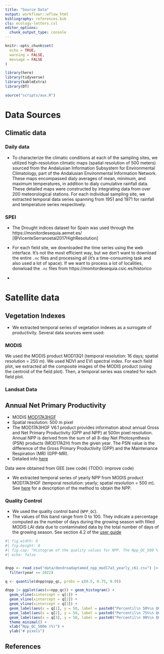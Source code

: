 ```yaml
---
title: "Source Data"
output: workflowr::wflow_html
bibliography: references.bib
cls: ecology-letters.csl
editor_options:
  chunk_output_type: console
---
```



```r
knitr::opts_chunk$set(
  echo = TRUE,
  warning = FALSE,
  message = FALSE
)
```



```r
library(here)
library(tidyverse)
library(kableExtra)
library(DT)

source("scripts/aux.R")
```



# Data Sources

## Climatic data

### Daily data 

- To characterize the climatic conditions at each of the sampling sites, we utilized high-resolution climatic maps (spatial resolution of 500 meters) sourced from the Andalusian Information Subsystem for Environmental Climatology, part of the Andalusian Environmental Information Network. These maps encompassed dialy averages of mean, minimum, and maximum temperatures, in addition to dialy cumulative rainfall data. These detailed maps were constructed by integrating data from over 200 meteorological stations. For each individual sampling site, we extracted temporal data series spanning from 1951 and 1971 for rainfall and temperature series respectively. 

### SPEI

- The Drought indices dataset for Spain was used through the https://monitordesequia.aemet.es/ [@VicenteSerranoetal2017HighResolution]

- For each field site, we downloaded the time series using the web interface. It's not the most efficient way, but we don't want to download the entire `.nc` files and processing all (it's a time-consuming task and also used a lot of space). If we want to process a lot of localities, donwload the `.nc` files from https://monitordesequia.csic.es/historico 

-

# Satellite data 

## Vegetation Indexes 

- We extracted temporal series of vegetation indexes as a surrogate of productivity. Several data sources were used: 

### MODIS 
We used the MODIS product MOD13Q1 (temporal resolution: 16 days; spatial resolution = 250 m). We used NDVI and EVI spectral index. For each field plot, we extracted all the composite images of the MODIS product (using the centroid of the field plot). Then, a temporal series was created for each field plot. 
  
### Landsat Data 

## Annual Net Primary Productivity 

- MODIS [MOD17A3HGF](https://developers.google.com/earth-engine/datasets/catalog/MODIS_061_MOD17A3HGF)
- Spatial resolution: 500 m pixel
- The MOD17A3HGF V6.1 product provides information about annual Gross and Net Primary Productivity (GPP and NPP) at 500m pixel resolution. Annual NPP is derived from the sum of all 8-day Net Photosynthesis (PSN) products (MOD17A2H) from the given year. The PSN value is the difference of the Gross Primary Productivity (GPP) and the Maintenance Respiration (MR) (GPP-MR).
- Detailed info [here](https://lpdaac.usgs.gov/documents/972/MOD17_User_Guide_V61.pdf)

Data were obtained from GEE (see code) (TODO: improve code)

- We extracted temporal series of yearly NPP from MODIS product MOD17A3HGF (temporal resolution: yearly; spatial resolution = 500 m). See [here](https://lpdaac.usgs.gov/products/mod17a3hgfv061/) for a description of the method to obtain the NPP. 

### Quality Control 
- We used the quality control band (`NPP_QC`). 
- The values of this band range from 0 to 100. They indicate a percentage computed as the number of days during the growing season with filled MODIS LAI data due to contaminated data by the total number of days of the growing season. See section 4.2 of the [user guide](https://lpdaac.usgs.gov/documents/972/MOD17_User_Guide_V61.pdf)

```r
#| fig.width: 8 
#| fig.height: 8
#| fig.cap: "Histogram of the quality values for NPP. The Npp_QC_500 % indicates the number of days filled due to contaminated data. Higher values indicated poorly data."
#| echo: false


dnpp <- read_csv("data/dendroadaptamed_npp_mod17a3_yearly_c61.csv") |> 
  filter(year <= 2022) 

q <- quantile(dnpp$npp_qc, probs = c(0.5, 0.75, 0.9))

dnpp |> ggplot(aes(x=npp_qc)) + geom_histogram() +
  geom_vline(xintercept = q[1]) +
  geom_vline(xintercept = q[2]) +
  geom_vline(xintercept = q[3]) +
  geom_label(aes(x = q[1], y = 50, label = paste0("Percentil\n 50%\n QC=", q[1]))) +
  geom_label(aes(x = q[2], y = 50, label = paste0("Percentil\n 75%\n QC=", q[2]))) +
  geom_label(aes(x = q[3], y = 50, label = paste0("Percentil\n 90%\n QC=", q[3]))) +
  theme_minimal() +
  xlab("Npp_QC_500m (%)") + 
  ylab("# pixels")

```



## References
